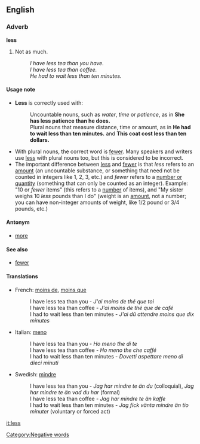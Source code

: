 ==English==
===Adverb===
'''less'''

#Not as much.
#:''I have less tea than you have.''
#:''I have less tea than coffee.''
#:''He had to wait less than ten minutes.''

====Usage note====
<!-- Changes made here should be reflected in the "Usage note" for FEWER -->
*'''Less''' is correctly used with:
*:Uncountable nouns, such as ''water'', ''time'' or ''patience'', as in '''She has less patience than he does.'''
*:Plural nouns that measure distance, time or amount, as in '''He had to wait less than ten minutes.''' and '''This coat cost less than ten dollars.'''
*With plural nouns, the correct word is [[fewer]].  Many speakers and writers use [[less]] with plural nouns too, but this is considered to be incorrect.
*The important difference between [[less]] and [[fewer]] is that ''less'' refers to an <u>amount</u> (an uncountable substance, or something that need not be counted in integers like 1, 2, 3, etc.) and ''fewer'' refers to a <u>number or quantity</u> (something that can only be counted as an integer).  Example: "10 or ''fewer'' items" (this refers to a <U>number</u> of items), and "My sister weighs 10 ''less'' pounds than I do" (weight is an <u>amount</u>, not a number; you can have non-integer amounts of weight, like 1/2 pound or 3/4 pounds, etc.)
<!-- Changes made here should be reflected in the "Usage note" for FEWER -->



====Antonym====
*[[more]]

====See also====
*[[fewer]]

====Translations====
*French: [[moins de]], [[moins que]]
*:I have less tea than you - ''J'ai moins de thé que toi''
*:I have less tea than coffee - ''J'ai moins de thé que de café'' 
*:I had to wait less than ten minutes - ''J'ai dû attendre moins que dix minutes''
*Italian: [[meno]]
*:I have less tea than you - ''Ho meno the di te''
*:I have less tea than coffee - ''Ho meno the che caffé''
*:I had to wait less than ten minutes - ''Dovetti aspettare meno di dieci minuti''
*Swedish: [[mindre]]
*:I have less tea than you - ''Jag har mindre te än du'' (colloquial), ''Jag har mindre te än vad du har'' (formal)
*:I have less tea than coffee - ''Jag har mindre te än kaffe''
*:I had to wait less than ten minutes - ''Jag fick vänta mindre än tio minuter'' (voluntary or forced act)

[[it:less]]
[[Category:Negative words]]